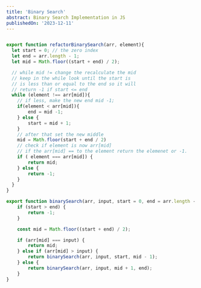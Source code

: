 ```yaml
---
title: 'Binary Search'
abstract: Binary Search Implementation in JS
publishedOn: '2023-12-11'
---
```


```js

export function refactorBinarySearch(arr, element){
  let start = 0; // the zero index
  let end = arr.length - 1;
  let mid = Math.floor((start + end) / 2);

  // while mid != change the recalculate the mid
  // keep in the while look until the start is 
  // is less than or equal to the end so it will
  // return -1 if start <= end
  while (element !== arr[mid]){
    // if less, make the new end mid -1;
    if(element < arr[mid]){ 
	    end = mid -1;
	} else {
		start = mid + 1;
	}
	// after that set the new middle
	mid = Math.floor(start + end / 2)
    // check if element is now arr[mid]
    // if the arr[mid] == to the element return the elemenet or -1.
	if ( element === arr[mid]) {
		return mid;
	} else {
		return -1;
	}
  }
}
```


```js
export function binarySearch(arr, input, start = 0, end = arr.length - 1) {
    if (start > end) {
        return -1; 
    }

    const mid = Math.floor((start + end) / 2);

    if (arr[mid] === input) {
        return mid; 
    } else if (arr[mid] > input) {
        return binarySearch(arr, input, start, mid - 1); 
    } else {
        return binarySearch(arr, input, mid + 1, end); 
    }
}
```
